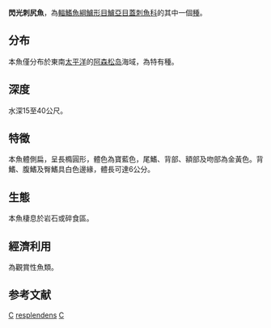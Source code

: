 {{Speciesbox 
| taxon = Centropyge resplendens
| authority = [[Lubbock|Lubbock]] & [[Sankey|Sankey]], 1975
| status = LC
| status_system = IUCN3.1
}}
'''閃光刺尻魚'''，為[[輻鰭魚綱|輻鰭魚綱]][[鱸形目|鱸形目]][[鱸亞目|鱸亞目]][[蓋刺魚科|蓋刺魚科]]的其中一個[[種|種]]。

==分布==
本魚僅分布於東南[[太平洋|太平洋]]的[[阿森松岛|阿森松岛]]海域，為特有種。

==深度==
水深15至40公尺。

==特徵==
本魚體側扁，呈長橢圓形，體色為寶藍色，尾鰭、背部、額部及吻部為金黃色。背鰭、腹鰭及臀鰭具白色邊緣，體長可達6公分。

==生態==
本魚棲息於岩石或碎食區。

==經濟利用==
為觀賞性魚類。

==参考文献==
{{Reflist}}
{{Taxonbar}}

[[Category:觀賞魚|C]]
[[Category:刺尻魚屬|resplendens]]
[[Category:1975年描述的魚類|C]]